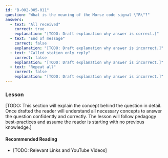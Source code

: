```yaml
---
id: "B-002-005-011"
question: "What is the meaning of the Morse code signal \"R\"?"
answers:
  - text: "All received"
    correct: true
    explanation: "[TODO: Draft explanation why answer is correct.]"
  - text: "End of message"
    correct: false
    explanation: "[TODO: Draft explanation why answer is incorrect.]"
  - text: "Called station only reply"
    correct: false
    explanation: "[TODO: Draft explanation why answer is incorrect.]"
  - text: "Repeat all"
    correct: false
    explanation: "[TODO: Draft explanation why answer is incorrect.]"
---
```


### Lesson

[TODO: This section will explain the concept behind the question in detail. Once drafted the reader will understand all necessary concepts to answer the question confidently and correctly. The lesson will follow pedagogy best-practices and assume the reader is starting with no previous knowledge.]

#### Recommended Reading

- [TODO: Relevant Links and YouTube Videos]
